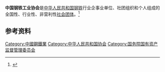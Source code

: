 '''中国钢铁工业协会'''是[[中华人民共和国|中华人民共和国]][[钢铁|钢铁]]行业企事业单位、社团组织和个人组成的全国性、行业性、非营利性[[社会团体|社会团体]]。<ref>{{Cite book|title=百科知识数据辞典|author=许力以, 周谊主编|publisher=青岛出版社|year=2008|isbn=|location=青岛|pages=}}</ref>

== 参考资料 ==
{{reflist}}

[[Category:中國鋼鐵業|Category:中國鋼鐵業]]
[[Category:中华人民共和国协会|Category:中华人民共和国协会]]
[[Category:国务院国有资产监督管理委员会|Category:国务院国有资产监督管理委员会]]